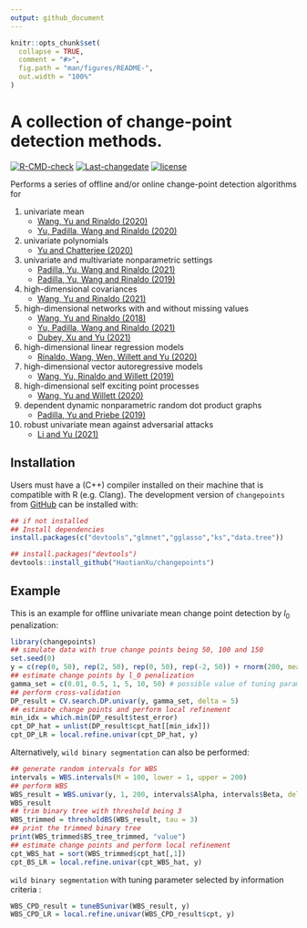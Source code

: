 ```yaml
---
output: github_document
---
```


<!-- README.md is generated from README.Rmd. Please edit that file -->

```r
knitr::opts_chunk$set(
  collapse = TRUE,
  comment = "#>",
  fig.path = "man/figures/README-",
  out.width = "100%"
)
```

# A collection of change-point detection methods.

<!-- badges: start -->
[![R-CMD-check](https://github.com/HaotianXu/changepoints/workflows/R-CMD-check/badge.svg)](https://github.com/HaotianXu/changepoints/actions)
[![Last-changedate](https://img.shields.io/badge/last%20change-`r gsub('-', '--', Sys.Date())`-green.svg)](https://github.com/HaotianXu/changepoints)
[![license](https://img.shields.io/badge/license-GPL--3-blue.svg)](https://www.gnu.org/licenses/gpl-3.0.en.html)
<!-- badges: end -->

Performs a series of offline and/or online change-point detection algorithms for 

1. univariate mean
   + [Wang, Yu and Rinaldo (2020)](https://arxiv.org/abs/1810.09498)
   + [Yu, Padilla, Wang and Rinaldo (2020)](https://arxiv.org/abs/2006.03283)
2. univariate polynomials
   + [Yu and Chatterjee (2020)](https://arxiv.org/abs/2007.09910)
3. univariate and multivariate nonparametric settings
   + [Padilla, Yu, Wang and Rinaldo (2021)](https://arxiv.org/abs/1905.10019)
   + [Padilla, Yu, Wang and Rinaldo (2019)](https://arxiv.org/abs/1910.13289)
4. high-dimensional covariances
   + [Wang, Yu and Rinaldo (2021)](https://arxiv.org/abs/1712.09912)
5. high-dimensional networks with and without missing values
   + [Wang, Yu and Rinaldo (2018)](https://arxiv.org/abs/1809.09602)
   + [Yu, Padilla, Wang and Rinaldo (2021)](https://arxiv.org/abs/2101.05477)
   + [Dubey, Xu and Yu (2021)](https://arxiv.org/abs/2110.06450)
6. high-dimensional linear regression models
   + [Rinaldo, Wang, Wen, Willett and Yu (2020)](https://arxiv.org/abs/2010.10410)
7. high-dimensional vector autoregressive models
   + [Wang, Yu, Rinaldo and Willett (2019)](https://arxiv.org/abs/1909.06359)
8. high-dimensional self exciting point processes
   + [Wang, Yu and Willett (2020)](https://arxiv.org/abs/2006.03572)
9. dependent dynamic nonparametric random dot product graphs
   + [Padilla, Yu and Priebe (2019)](https://arxiv.org/abs/1911.07494)
9. robust univariate mean against adversarial attacks
   + [Li and Yu (2021)](https://arxiv.org/abs/2105.10417)


## Installation

Users must have a (C++) compiler installed on their machine that is compatible with R (e.g. Clang). The development version of `changepoints` from [GitHub](https://github.com/) can be installed with:

```r
## if not installed
## Install dependencies
install.packages(c("devtools","glmnet","gglasso","ks","data.tree"))

## install.packages("devtools")
devtools::install_github("HaotianXu/changepoints")
```

## Example

This is an example for offline univariate mean change point detection by $l_0$ penalization:

```r
library(changepoints)
## simulate data with true change points being 50, 100 and 150
set.seed(0)
y = c(rep(0, 50), rep(2, 50), rep(0, 50), rep(-2, 50)) + rnorm(200, mean = 0, sd = 1)
## estimate change points by l_0 penalization
gamma_set = c(0.01, 0.5, 1, 5, 10, 50) # possible value of tuning parameter
## perform cross-validation
DP_result = CV.search.DP.univar(y, gamma_set, delta = 5)
## estimate change points and perform local refinement
min_idx = which.min(DP_result$test_error)
cpt_DP_hat = unlist(DP_result$cpt_hat[[min_idx]])
cpt_DP_LR = local.refine.univar(cpt_DP_hat, y)
```

Alternatively, `wild binary segmentation` can also be performed:

```r
## generate random intervals for WBS
intervals = WBS.intervals(M = 100, lower = 1, upper = 200)
## perform WBS
WBS_result = WBS.univar(y, 1, 200, intervals$Alpha, intervals$Beta, delta = 5)
WBS_result
## trim binary tree with threshold being 3
WBS_trimmed = thresholdBS(WBS_result, tau = 3)
## print the trimmed binary tree
print(WBS_trimmed$BS_tree_trimmed, "value")
## estimate change points and perform local refinement
cpt_WBS_hat = sort(WBS_trimmed$cpt_hat[,1])
cpt_BS_LR = local.refine.univar(cpt_WBS_hat, y)
```

`wild binary segmentation` with tuning parameter selected by information criteria :

```r
WBS_CPD_result = tuneBSunivar(WBS_result, y)
WBS_CPD_LR = local.refine.univar(WBS_CPD_result$cpt, y)
```

